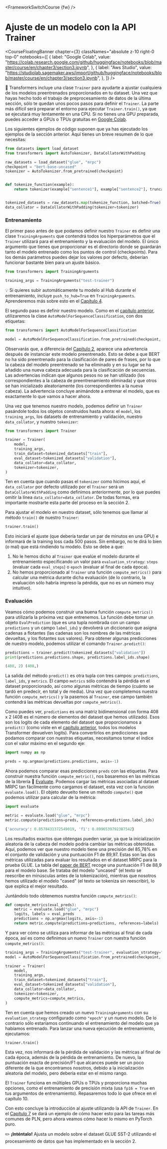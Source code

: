 <FrameworkSwitchCourse {fw} />

# Ajuste de un modelo con la API Trainer

<CourseFloatingBanner
  chapter={3}
  classNames="absolute z-10 right-0 top-0"
  notebooks={[
    {
      label: "Google Colab",
      value:
        "https://colab.research.google.com/github/huggingface/notebooks/blob/master/course/en/chapter3/section3.ipynb",
    },
    {
      label: "Aws Studio",
      value:
        "https://studiolab.sagemaker.aws/import/github/huggingface/notebooks/blob/master/course/en/chapter3/section3.ipynb",
    },
  ]}
/>

<Youtube id="nvBXf7s7vTI" />

🤗 Transformers incluye una clase `Trainer` para ayudarte a ajustar cualquiera de los modelos preentrenados proporcionados en tu dataset. Una vez que hayas hecho todo el trabajo de preprocesamiento de datos de la última sección, sólo te quedan unos pocos pasos para definir el `Trainer`. La parte más difícil será preparar el entorno para ejecutar `Trainer.train()`, ya que se ejecutará muy lentamente en una CPU. Si no tienes una GPU preparada, puedes acceder a GPUs o TPUs gratuitas en [Google Colab](https://colab.research.google.com/).

Los siguientes ejemplos de código suponen que ya has ejecutado los ejemplos de la sección anterior. Aquí tienes un breve resumen de lo que necesitas:

```py
from datasets import load_dataset
from transformers import AutoTokenizer, DataCollatorWithPadding

raw_datasets = load_dataset("glue", "mrpc")
checkpoint = "bert-base-uncased"
tokenizer = AutoTokenizer.from_pretrained(checkpoint)


def tokenize_function(example):
    return tokenizer(example["sentence1"], example["sentence2"], truncation=True)


tokenized_datasets = raw_datasets.map(tokenize_function, batched=True)
data_collator = DataCollatorWithPadding(tokenizer=tokenizer)
```

### Entrenamiento

El primer paso antes de que podamos definir nuestro `Trainer` es definir una clase `TrainingArguments` que contendrá todos los hiperparámetros que el `Trainer` utilizará para el entrenamiento y la evaluación del modelo. El único argumento que tienes que proporcionar es el directorio donde se guardarán tanto el modelo entrenado como los puntos de control (checkpoints). Para los demás parámetros puedes dejar los valores por defecto, deberían funcionar bastante bien para un ajuste básico.

```py
from transformers import TrainingArguments

training_args = TrainingArguments("test-trainer")
```

<Tip>

💡 Si quieres subir automáticamente tu modelo al Hub durante el entrenamiento, incluye `push_to_hub=True` en `TrainingArguments`. Aprenderemos más sobre esto en el [Capítulo 4](/course/chapter4/3).

</Tip>

El segundo paso es definir nuestro modelo. Como en el [capítulo anterior](/course/chapter2), utilizaremos la clase `AutoModelForSequenceClassification`, con dos etiquetas:

```py
from transformers import AutoModelForSequenceClassification

model = AutoModelForSequenceClassification.from_pretrained(checkpoint, num_labels=2)
```

Observarás que, a diferencia del [Capítulo 2](/course/chapter2), aparece una advertencia después de instanciar este modelo preentrenado. Esto se debe a que BERT no ha sido preentrenado para la clasificación de pares de frases, por lo que la cabeza del modelo preentrenado se ha eliminado y en su lugar se ha añadido una nueva cabeza adecuada para la clasificación de secuencias. Las advertencias indican que algunos pesos no se han utilizado (los correspondientes a la cabeza de preentrenamiento eliminada) y que otros se han inicializado aleatoriamente (los correspondientes a la nueva cabeza). La advertencia concluye animándote a entrenar el modelo, que es exactamente lo que vamos a hacer ahora.

Una vez que tenemos nuestro modelo, podemos definir un `Trainer` pasándole todos los objetos construidos hasta ahora: el `model`, los `training_args`, los datasets de entrenamiento y validación, nuestro `data_collator`, y nuestro `tokenizer`:

```py
from transformers import Trainer

trainer = Trainer(
    model,
    training_args,
    train_dataset=tokenized_datasets["train"],
    eval_dataset=tokenized_datasets["validation"],
    data_collator=data_collator,
    tokenizer=tokenizer,
)
```

Ten en cuenta que cuando pasas el `tokenizer` como hicimos aquí, el `data_collator` por defecto utilizado por el `Trainer` será un `DataCollatorWithPadding` como definimos anteriormente, por lo que puedes omitir la línea `data_collator=data_collator`. De todas formas, era importante mostrarte esta parte del proceso en la sección 2.

Para ajustar el modelo en nuestro dataset, sólo tenemos que llamar al método `train()` de nuestro `Trainer`:

```py
trainer.train()
```

Esto iniciará el ajuste (que debería tardar un par de minutos en una GPU) e informará de la training loss cada 500 pasos. Sin embargo, no te dirá lo bien (o mal) que está rindiendo tu modelo. Esto se debe a que:

1. No le hemos dicho al `Trainer` que evalúe el modelo durante el entrenamiento especificando un valor para `evaluation_strategy`: `steps` (evaluar cada `eval_steps`) o `epoch` (evaluar al final de cada época).
2. No hemos proporcionado al `Trainer` una función `compute_metrics()` para calcular una métrica durante dicha evaluación (de lo contrario, la evaluación sólo habría impreso la pérdida, que no es un número muy intuitivo).

### Evaluación

Veamos cómo podemos construir una buena función `compute_metrics()` para utilizarla la próxima vez que entrenemos. La función debe tomar un objeto `EvalPrediction` (que es una tupla nombrada con un campo `predictions` y un campo `label_ids`) y devolverá un diccionario que asigna cadenas a flotantes (las cadenas son los nombres de las métricas devueltas, y los flotantes sus valores). Para obtener algunas predicciones de nuestro modelo, podemos utilizar el comando `Trainer.predict()`:

```py
predictions = trainer.predict(tokenized_datasets["validation"])
print(predictions.predictions.shape, predictions.label_ids.shape)
```

```python out
(408, 2) (408,)
```

La salida del método `predict()` es otra tupla con tres campos: `predictions`, `label_ids`, y `metrics`. El campo `metrics` sólo contendrá la pérdida en el dataset proporcionado, así como algunas métricas de tiempo (cuánto se tardó en predecir, en total y de media). Una vez que completemos nuestra función `compute_metrics()` y la pasemos al `Trainer`, ese campo también contendrá las métricas devueltas por `compute_metrics()`.

Como puedes ver, `predictions` es una matriz bidimensional con forma 408 x 2 (408 es el número de elementos del dataset que hemos utilizado). Esos son los logits de cada elemento del dataset que proporcionamos a `predict()` (como viste en el [capítulo anterior](/curso/capítulo2), todos los modelos Transformer devuelven logits). Para convertirlos en predicciones que podamos comparar con nuestras etiquetas, necesitamos tomar el índice con el valor máximo en el segundo eje:

```py
import numpy as np

preds = np.argmax(predictions.predictions, axis=-1)
```

Ahora podemos comparar esas predicciones `preds` con las etiquetas. Para construir nuestra función `compute_metric()`, nos basaremos en las métricas de la librería 🤗 [Evaluate](https://github.com/huggingface/evaluate/). Podemos cargar las métricas asociadas al dataset MRPC tan fácilmente como cargamos el dataset, esta vez con la función `evaluate.load()`. El objeto devuelto tiene un método `compute()` que podemos utilizar para calcular de la métrica:

```py
import evaluate

metric = evaluate.load("glue", "mrpc")
metric.compute(predictions=preds, references=predictions.label_ids)
```

```python out
{'accuracy': 0.8578431372549019, 'f1': 0.8996539792387542}
```

Los resultados exactos que obtengas pueden variar, ya que la inicialización aleatoria de la cabeza del modelo podría cambiar las métricas obtenidas. Aquí, podemos ver que nuestro modelo tiene una precisión del 85,78% en el conjunto de validación y una puntuación F1 de 89,97. Estas son las dos métricas utilizadas para evaluar los resultados en el dataset MRPC para la prueba GLUE. La tabla del [paper de BERT](https://arxiv.org/pdf/1810.04805.pdf) recoge una puntuación F1 de 88,9 para el modelo base. Se trataba del modelo "uncased" (el texto se reescribe en minúsculas antes de la tokenización), mientras que nosotros hemos utilizado el modelo "cased" (el texto se tokeniza sin reescribir), lo que explica el mejor resultado.

Juntándolo todo obtenemos nuestra función `compute_metrics()`:

```py
def compute_metrics(eval_preds):
    metric = evaluate.load("glue", "mrpc")
    logits, labels = eval_preds
    predictions = np.argmax(logits, axis=-1)
    return metric.compute(predictions=predictions, references=labels)
```

Y para ver cómo se utiliza para informar de las métricas al final de cada época, así es como definimos un nuevo `Trainer` con nuestra función `compute_metrics()`:

```py
training_args = TrainingArguments("test-trainer", evaluation_strategy="epoch")
model = AutoModelForSequenceClassification.from_pretrained(checkpoint, num_labels=2)

trainer = Trainer(
    model,
    training_args,
    train_dataset=tokenized_datasets["train"],
    eval_dataset=tokenized_datasets["validation"],
    data_collator=data_collator,
    tokenizer=tokenizer,
    compute_metrics=compute_metrics,
)
```

Ten en cuenta que hemos creado un nuevo `TrainingArguments` con su `evaluation_strategy` configurado como `"epoch"` y un nuevo modelo. De lo contrario sólo estaríamos continuando el entrenamiento del modelo que ya habíamos entrenado. Para lanzar una nueva ejecución de entrenamiento, ejecutamos:

```py
trainer.train()
```

Esta vez, nos informará de la pérdida de validación y las métricas al final de cada época, además de la pérdida de entrenamiento. De nuevo, la puntuación exacta de precisión/F1 que alcances puede ser un poco diferente de la que encontramos nosotros, debido a la inicialización aleatoria del modelo, pero debería estar en el mismo rango.

El `Trainer` funciona en múltiples GPUs o TPUs y proporciona muchas opciones, como el entrenamiento de precisión mixta (usa `fp16 = True` en tus argumentos de entrenamiento). Repasaremos todo lo que ofrece en el capítulo 10.

Con esto concluye la introducción al ajuste utilizando la API de `Trainer`. En el [Capítulo 7](/course/chapter7) se dará un ejemplo de cómo hacer esto para las tareas más comunes de PLN, pero ahora veamos cómo hacer lo mismo en PyTorch puro.

<Tip>

✏️ **¡Inténtalo!** Ajusta un modelo sobre el dataset GLUE SST-2 utilizando el procesamiento de datos que has implementado en la sección 2.

</Tip>
